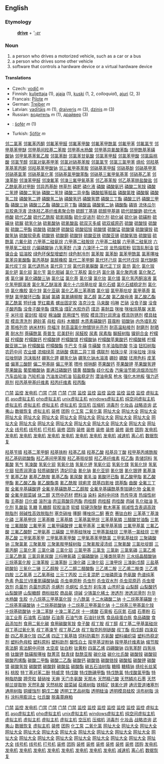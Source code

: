 ==English==
===Etymology===
:'''[[drive]]''' + '''[[-er]]''
===Noun===
# a person who drives a motorized vehicle, such as a car or a bus
# a person who drives some other vehicle
# software that controls a hardware device or a virtual hardware device

====Translations====
*Czech: [[vodič]] ''m''
*Finnish: [[kuljettaja]] (1), [[ajaja]] (1), [[kuski]] (1, 2, ''colloquial''), [[ajuri]] (2, 3)
*Francais:  [[Pilote]] ''m''
*German: [[Treiber]] ''m''
*Latvian: [[vadītājs]] ''m'' (1), [[draiveris]] ''m'' (3), [[dzinis]] ''m'' (3)
*Russian: [[водитель]] ''m'' (1), [[драйвер]] (3)
*{{sk}}: [[šofér#Slovak|šofér]] ''m'' (1)
*Turkish: [[Şöför]] ''m''
[http://www.shop263.com/i-1/1.htm 邻二氯苯]
[http://www.shop263.com/i-1/2.htm 邻氟苯丙酮]
[http://www.shop263.com/i-1/3.htm 邻氟苯甲醛]
[http://www.shop263.com/i-1/4.htm 邻氟苯甲酸]
[http://www.shop263.com/i-1/5.htm 邻氟苯甲酰氯]
[http://www.shop263.com/i-1/6.htm 邻氟甲苯]
[http://www.shop263.com/i-1/7.htm 邻氟氯苄]
[http://www.shop263.com/i-1/8.htm 邻甲基苯甲醚]
[http://www.shop263.com/i-1/9.htm 邻甲基间羟基二苯胺]
[http://www.shop263.com/i-1/10.htm 邻甲基水杨酸]
[http://www.shop263.com/i-1/11.htm 邻甲基异氰酸苯酯]
[http://www.shop263.com/i-1/12.htm 邻甲酰基苯磺酸钠]
[http://www.shop263.com/i-1/13.htm 邻甲氧基苯氧乙胺]
[http://www.shop263.com/i-1/14.htm 邻氯苯酚]
[http://www.shop263.com/i-1/15.htm 邻氯苯甘氨酸]
[http://www.shop263.com/i-1/16.htm 邻氯苯甲醛]
[http://www.shop263.com/i-1/17.htm 邻氯苯甲酸]
[http://www.shop263.com/i-1/18.htm 邻氯扁桃酸]
[http://www.shop263.com/i-1/19.htm 邻氯苄醇]
[http://www.shop263.com/i-1/20.htm 邻氯对氨基甲苯]
[http://www.shop263.com/i-1/21.htm 邻氯对硝基苯胺]
[http://www.shop263.com/i-1/22.htm 邻氯氯苄]
[http://www.shop263.com/i-1/23.htm 邻氯三氯甲苯]
[http://www.shop263.com/i-1/24.htm 绦纶]
[http://www.shop263.com/i-1/25.htm 邻羟基苯基苯丙酮]
[http://www.shop263.com/i-1/26.htm 邻羟基苯甲酸钠]
[http://www.shop263.com/i-1/27.htm 邻三氟甲基苯胺]
[http://www.shop263.com/i-1/28.htm 邻硝基苯甲醛]
[http://www.shop263.com/i-1/29.htm 邻硝基酚]
[http://www.shop263.com/i-1/30.htm 邻硝基甲苯]
[http://www.shop263.com/i-1/31.htm 邻硝基氯苯]
[http://www.shop263.com/i-1/32.htm 邻硝基氯化苯]
[http://www.shop263.com/i-1/33.htm 邻硝基氯甲酸苯酯]
[http://www.shop263.com/i-1/34.htm 邻硝基三氟甲氧基苯]
[http://www.shop263.com/i-1/35.htm 邻硝基乙苯]
[http://www.shop263.com/i-1/36.htm 邻溴苯酚]
[http://www.shop263.com/i-1/37.htm 邻溴苯甲醛]
[http://www.shop263.com/i-1/38.htm 邻溴氟苯]
[http://www.shop263.com/i-1/39.htm 邻溴三氟甲氧基苯]
[http://www.shop263.com/i-1/40.htm 邻乙基苯胺]
[http://www.shop263.com/i-1/41.htm 邻乙基苯肼盐酸盐]
[http://www.shop263.com/i-1/42.htm 邻乙酰氨基对甲酚]
[http://www.shop263.com/i-1/43.htm 邻异丙基酚]
[http://www.shop263.com/i-1/44.htm 林草剂]
[http://www.shop263.com/i-1/45.htm 磷肥]
[http://www.shop263.com/i-1/46.htm 磷化液]
[http://www.shop263.com/i-1/47.htm 磷酸]
[http://www.shop263.com/i-1/48.htm 磷酸氨钙]
[http://www.shop263.com/i-1/49.htm 磷酸二氢铵]
[http://www.shop263.com/i-1/50.htm 磷酸二氢钾]
[http://www.shop263.com/i-1/51.htm 磷酸二氢钠]
[http://www.shop263.com/i-1/52.htm 磷酸二氢锌]
[http://www.shop263.com/i-1/53.htm 磷酸二异辛酯]
[http://www.shop263.com/i-1/54.htm 磷酸胍等胍盐]
[http://www.shop263.com/i-1/55.htm 磷酸氯喹]
[http://www.shop263.com/i-1/56.htm 磷酸脲]
[http://www.shop263.com/i-1/57.htm 磷酸氢二铵]
[http://www.shop263.com/i-1/58.htm 磷酸氢二钾]
[http://www.shop263.com/i-1/59.htm 磷酸氢二钠]
[http://www.shop263.com/i-1/60.htm 磷酸氢钙]
[http://www.shop263.com/i-1/61.htm 磷酸氢锶]
[http://www.shop263.com/i-1/62.htm 磷酸三丁酯]
[http://www.shop263.com/i-1/63.htm 磷酸三钙]
[http://www.shop263.com/i-1/64.htm 磷酸三甲酯]
[http://www.shop263.com/i-1/65.htm 磷酸三钠]
[http://www.shop263.com/i-1/66.htm 磷酸三乙酯]
[http://www.shop263.com/i-1/67.htm 磷酸三异丁酯]
[http://www.shop263.com/i-1/68.htm 磷酸盐]
[http://www.shop263.com/i-1/69.htm 磷酸氧二钠]
[http://www.shop263.com/i-1/70.htm 磷酸酯]
[http://www.shop263.com/i-1/71.htm 磷铁]
[http://www.shop263.com/i-1/72.htm 流体瓜尔豆胶悬浮液]
[http://www.shop263.com/i-1/73.htm 流体羟乙基纤维素聚合物]
[http://www.shop263.com/i-1/74.htm 硫醇丁基锡]
[http://www.shop263.com/i-1/75.htm 硫醇甲基锡]
[http://www.shop263.com/i-1/76.htm 硫代硫酸鈉]
[http://www.shop263.com/i-1/77.htm 硫代水杨酸]
[http://www.shop263.com/i-1/78.htm 硫代乙酸]
[http://www.shop263.com/i-1/79.htm 硫代乙酰胺]
[http://www.shop263.com/i-1/80.htm 硫氮腈酯]
[http://www.shop263.com/i-1/81.htm 硫化促进剂]
[http://www.shop263.com/i-1/82.htm 硫化剂]
[http://www.shop263.com/i-1/83.htm 硫化碱]
[http://www.shop263.com/i-1/84.htm 硫化钠]
[http://www.shop263.com/i-1/85.htm 硫磺粉]
[http://www.shop263.com/i-1/86.htm 硫磺块]
[http://www.shop263.com/i-1/87.htm 硫脲]
[http://www.shop263.com/i-1/88.htm 硫氢化钠]
[http://www.shop263.com/i-1/89.htm 硫氰酸钠]
[http://www.shop263.com/i-1/90.htm 硫氰酸盐]
[http://www.shop263.com/i-1/91.htm 硫双灭多威]
[http://www.shop263.com/i-1/92.htm 硫双威原药]
[http://www.shop263.com/i-1/93.htm 硫酸]
[http://www.shop263.com/i-1/94.htm 硫酸铵]
[http://www.shop263.com/i-1/95.htm 硫酸胺]
[http://www.shop263.com/i-1/96.htm 硫酸二甲酯]
[http://www.shop263.com/i-1/97.htm 硫酸锆]
[http://www.shop263.com/i-1/98.htm 硫酸钾]
[http://www.shop263.com/i-1/99.htm 硫酸铝]
[http://www.shop263.com/i-1/100.htm 硫酸铝铵]
[http://www.shop263.com/i-1/101.htm 硫酸镁]
[http://www.shop263.com/i-1/102.htm 硫酸锰]
[http://www.shop263.com/i-1/103.htm 硫酸镍]
[http://www.shop263.com/i-1/104.htm 硫酸镍铵]
[http://www.shop263.com/i-1/105.htm 硫酸氢钠]
[http://www.shop263.com/i-1/106.htm 硫酸软骨素]
[http://www.shop263.com/i-1/107.htm 硫酸铁]
[http://www.shop263.com/i-1/108.htm 硫酸銅]
[http://www.shop263.com/i-1/109.htm 硫酸锌]
[http://www.shop263.com/i-1/110.htm 硫酸亚铁]
[http://www.shop263.com/i-1/111.htm 硫酸亚锡]
[http://www.shop263.com/i-1/112.htm 硫酸氧锆]
[http://www.shop263.com/i-1/113.htm 硫酸铟]
[http://www.shop263.com/i-1/114.htm 硫酰氯]
[http://www.shop263.com/i-1/115.htm 六氟化硫]
[http://www.shop263.com/i-1/116.htm 六甲基二硅氨烷]
[http://www.shop263.com/i-1/117.htm 六甲基二硅胺烷]
[http://www.shop263.com/i-1/118.htm 六甲基二硅脲]
[http://www.shop263.com/i-1/119.htm 六甲基二硅氧烷]
[http://www.shop263.com/i-1/120.htm 六甲基氧二硅烷]
[http://www.shop263.com/i-1/121.htm 六偏磷酸钠]
[http://www.shop263.com/i-1/122.htm 六氢苯酐]
[http://www.shop263.com/i-1/123.htm 六溴]
[http://www.shop263.com/i-1/124.htm 六溴环十二烷]
[http://www.shop263.com/i-1/125.htm 龙热熔胶粉]
[http://www.shop263.com/i-1/126.htm 铝箔轧制油]
[http://www.shop263.com/i-1/127.htm 铝镍合金]
[http://www.shop263.com/i-1/128.htm 铝溶胶]
[http://www.shop263.com/i-1/129.htm 绿色环保型增塑剂]
[http://www.shop263.com/i-1/130.htm 绿色制冷剂]
[http://www.shop263.com/i-1/131.htm 氯苯胺]
[http://www.shop263.com/i-1/132.htm 氯苯酚]
[http://www.shop263.com/i-1/133.htm 氯苯甲酰氯]
[http://www.shop263.com/i-1/134.htm 氯苯噻唑]
[http://www.shop263.com/i-1/135.htm 氯苯异氰酸酯]
[http://www.shop263.com/i-1/136.htm 氯丙基醚]
[http://www.shop263.com/i-1/137.htm 氯醇橡胶]
[http://www.shop263.com/i-1/138.htm 氯代二苯甲酮]
[http://www.shop263.com/i-1/139.htm 氯代环己烷]
[http://www.shop263.com/i-1/140.htm 氯代环戊烷]
[http://www.shop263.com/i-1/141.htm 氯代醚酮]
[http://www.shop263.com/i-1/142.htm 氯代叔丁烷]
[http://www.shop263.com/i-1/143.htm 氯代退热冰]
[http://www.shop263.com/i-1/144.htm 氯代异丁烷]
[http://www.shop263.com/i-1/145.htm 氯代异氰脲酸]
[http://www.shop263.com/i-1/146.htm 氯代正丁烷]
[http://www.shop263.com/i-1/147.htm 氯仿]
[http://www.shop263.com/i-1/148.htm 氯化]
[http://www.shop263.com/i-1/149.htm 氯化铵]
[http://www.shop263.com/i-1/150.htm 氯化钯]
[http://www.shop263.com/i-1/151.htm 氯化钡]
[http://www.shop263.com/i-1/152.htm 氯化苄]
[http://www.shop263.com/i-1/153.htm 氯化胆碱]
[http://www.shop263.com/i-1/154.htm 氯化丁基胶]
[http://www.shop263.com/i-1/155.htm 氯化钙]
[http://www.shop263.com/i-1/156.htm 氯化铬]
[http://www.shop263.com/i-1/157.htm 氯化聚丙烯]
[http://www.shop263.com/i-1/158.htm 氯化聚乙烯]
[http://www.shop263.com/i-1/159.htm 氯化镧]
[http://www.shop263.com/i-1/160.htm 氯化磷酸三钠]
[http://www.shop263.com/i-1/161.htm 氯化锰]
[http://www.shop263.com/i-1/162.htm 氯化萘]
[http://www.shop263.com/i-1/163.htm 氯化镍]
[http://www.shop263.com/i-1/164.htm 氯化钕]
[http://www.shop263.com/i-1/165.htm 氯化镨]
[http://www.shop263.com/i-1/166.htm 氯化氢丙酮溶液]
[http://www.shop263.com/i-1/167.htm 氯化氢甲醇溶液]
[http://www.shop263.com/i-1/168.htm 氯化氢乙醚溶液]
[http://www.shop263.com/i-1/169.htm 氯化十六烷基吡啶]
[http://www.shop263.com/i-1/170.htm 氯化石蜡]
[http://www.shop263.com/i-1/171.htm 氯化石蜡稳定剂]
[http://www.shop263.com/i-1/172.htm 氯化铈]
[http://www.shop263.com/i-1/173.htm 氯化橡胶]
[http://www.shop263.com/i-1/174.htm 氯化锌]
[http://www.shop263.com/i-1/175.htm 氯化亚砜]
[http://www.shop263.com/i-1/176.htm 氯化乙基三苯基膦]
[http://www.shop263.com/i-1/177.htm 氯化铟]
[http://www.shop263.com/i-1/178.htm 氯甲基吡啶]
[http://www.shop263.com/i-1/179.htm 氯甲基萘]
[http://www.shop263.com/i-1/180.htm 氯甲醚]
[http://www.shop263.com/i-1/181.htm 氯甲酸环已酯]
[http://www.shop263.com/i-1/182.htm 氯碱]
[http://www.shop263.com/i-1/183.htm 氯磷]
[http://www.shop263.com/i-1/184.htm 氯氰碘柳胺]
[http://www.shop263.com/i-1/185.htm 氯乙醇]
[http://www.shop263.com/i-1/186.htm 氯乙酸]
[http://www.shop263.com/i-1/187.htm 氯乙酸母液]
[http://www.shop263.com/i-1/188.htm 氯乙酸乙酯]
[http://www.shop263.com/i-1/189.htm 氯乙酰氯]
[http://www.shop263.com/i-1/190.htm 短纤维]
[http://www.shop263.com/i-1/191.htm 罗红霉素]
[http://www.shop263.com/i-1/192.htm 螺丝固定胶]
[http://www.shop263.com/i-1/193.htm 洛克沙生]
[http://www.shop263.com/i-1/194.htm 马来酸]
[http://www.shop263.com/i-1/195.htm 吗啉]
[http://www.shop263.com/i-1/196.htm 芒硝]
[http://www.shop263.com/i-1/197.htm 没食子酸]
[http://www.shop263.com/i-1/198.htm 没食子酸丙酯]
[http://www.shop263.com/i-1/199.htm 没食子酸辛酯]
[http://www.shop263.com/i-1/200.htm 煤焦油]
[http://www.shop263.com/i-1/201.htm 煤矿水胶炸药]
[http://www.shop263.com/i-1/202.htm 煤沥]
[http://www.shop263.com/i-1/203.htm 美耐皿]
[http://www.shop263.com/i-1/204.htm 咪唑]
[http://www.shop263.com/i-1/205.htm 咪唑烷基脲]
[http://www.shop263.com/i-1/206.htm 米氮平]
[http://www.shop263.com/i-1/207.htm 米托坦]
[http://www.shop263.com/i-1/208.htm 密封胶]
[http://www.shop263.com/i-1/209.htm 嘧啶]
[http://www.shop263.com/i-1/210.htm 棉油酸]
[http://www.shop263.com/i-1/211.htm 民用煤气]
[http://www.shop263.com/i-1/212.htm 明胶]
[http://www.shop263.com/i-1/213.htm 模具顶针润滑油]
[http://www.shop263.com/i-1/214.htm 模具防锈剂]
[http://www.shop263.com/i-1/215.htm 模具硅胶]
[http://www.shop263.com/i-1/216.htm 模具清洗剂]
[http://www.shop263.com/i-1/217.htm 磨砂革]
[http://www.shop263.com/i-1/218.htm 母粒]
[http://www.shop263.com/i-1/219.htm 母料]
[http://www.shop263.com/i-1/220.htm 木糖醇]
[http://www.shop263.com/i-1/221.htm 木质素磺酸钙]
[http://www.shop263.com/i-1/222.htm 苜蓿粉]
[http://www.shop263.com/i-1/223.htm 钼酸钠]
[http://www.shop263.com/i-1/224.htm 内外墙乳胶漆]
[http://www.shop263.com/i-1/225.htm 那格列奈]
[http://www.shop263.com/i-1/226.htm 纳米材料]
[http://www.shop263.com/i-1/227.htm 奈福泮]
[http://www.shop263.com/i-1/228.htm 耐高温氯化物镀锌光亮剂]
[http://www.shop263.com/i-1/229.htm 耐高温粘接剂]
[http://www.shop263.com/i-1/230.htm 耐磨剂]
[http://www.shop263.com/i-1/231.htm 耐晒黄]
[http://www.shop263.com/i-1/232.htm 耐水剂]
[http://www.shop263.com/i-1/233.htm 萘磺酰氯]
[http://www.shop263.com/i-1/234.htm 萘普生]
[http://www.shop263.com/i-1/235.htm 尼美舒利]
[http://www.shop263.com/i-1/236.htm 尿醛胶]
[http://www.shop263.com/i-1/237.htm 尿素]
[http://www.shop263.com/i-1/238.htm 尿素脂]
[http://www.shop263.com/i-1/239.htm 脲醛树脂]
[http://www.shop263.com/i-1/240.htm 镍铜合金]
[http://www.shop263.com/i-1/241.htm 柠檬醛]
[http://www.shop263.com/i-1/242.htm 柠檬酸]
[http://www.shop263.com/i-1/243.htm 柠檬酸钙]
[http://www.shop263.com/i-1/244.htm 柠檬酸钾]
[http://www.shop263.com/i-1/245.htm 柠檬酸镁]
[http://www.shop263.com/i-1/246.htm 柠檬酸钠]
[http://www.shop263.com/i-1/247.htm 柠檬酸苹果酸钙]
[http://www.shop263.com/i-1/248.htm 柠檬酸稀]
[http://www.shop263.com/i-1/249.htm 柠檬酸亚锡二钠]
[http://www.shop263.com/i-1/250.htm 柠檬酸盐]
[http://www.shop263.com/i-1/251.htm 柠檬酸酯]
[http://www.shop263.com/i-1/252.htm 牛巴戈]
[http://www.shop263.com/i-1/253.htm 牛磺]
[http://www.shop263.com/i-1/254.htm 牛磺酸]
[http://www.shop263.com/i-1/255.htm 牛羊油脂肪酸]
[http://www.shop263.com/i-1/256.htm 牛油]
[http://www.shop263.com/i-1/257.htm 钮扣树脂]
[http://www.shop263.com/i-1/258.htm 农药中间]
[http://www.shop263.com/i-1/259.htm 农业蜡]
[http://www.shop263.com/i-1/260.htm 浓缩绿茶]
[http://www.shop263.com/i-1/261.htm 浓硝酸]
[http://www.shop263.com/i-1/262.htm 偶氮二异丁腈]
[http://www.shop263.com/i-1/263.htm 偶联剂]
[http://www.shop263.com/i-1/264.htm 帕珠沙星]
[http://www.shop263.com/i-1/265.htm 泮哚拉唑]
[http://www.shop263.com/i-1/266.htm 泮哚拉唑侧链]
[http://www.shop263.com/i-1/267.htm 泡沫板材]
[http://www.shop263.com/i-1/268.htm 硼氢化钾]
[http://www.shop263.com/i-1/269.htm 硼氢化钠]
[http://www.shop263.com/i-1/270.htm 硼氢化钠水溶液]
[http://www.shop263.com/i-1/271.htm 硼砂]
[http://www.shop263.com/i-1/272.htm 硼酸]
[http://www.shop263.com/i-1/273.htm 坯用色料]
[http://www.shop263.com/i-1/274.htm 皮革蜡]
[http://www.shop263.com/i-1/275.htm 偏苯三酸酐]
[http://www.shop263.com/i-1/276.htm 偏二甲基肼]
[http://www.shop263.com/i-1/277.htm 偏三甲苯]
[http://www.shop263.com/i-1/278.htm 嘌呤]
[http://www.shop263.com/i-1/279.htm 频呐酮]
[http://www.shop263.com/i-1/280.htm 苹果酸钙]
[http://www.shop263.com/i-1/281.htm 苹果酸钾]
[http://www.shop263.com/i-1/282.htm 苹果酸氢钾]
[http://www.shop263.com/i-1/283.htm 苹果酸盐]
[http://www.shop263.com/i-1/284.htm 葡萄糖酸钠]
[http://www.shop263.com/i-1/285.htm 普通过磷酸钙]
[http://www.shop263.com/i-1/286.htm 镨黄]
[http://www.shop263.com/i-1/287.htm 醋酸酯]
[http://www.shop263.com/i-1/288.htm 歧化松香]
[http://www.shop263.com/i-1/289.htm 汽柴油节能消烟添加剂]
[http://www.shop263.com/i-1/290.htm 汽车齿轮油]
[http://www.shop263.com/i-1/291.htm 汽轮机油]
[http://www.shop263.com/i-1/292.htm 汽油发动机油]
[http://www.shop263.com/i-1/293.htm 铅盐稳定剂]
[http://www.shop263.com/i-1/294.htm 潜油电泵]
[http://www.shop263.com/i-1/295.htm 枪水]
[http://www.shop263.com/i-1/296.htm 强化木地板]
[http://www.shop263.com/i-1/297.htm 强力还原剂]
[http://www.shop263.com/i-1/298.htm 羟丙基甲基纤维素]
[http://www.shop263.com/i-1/299.htm 羟丙纤维素]
[http://www.shop263.com/i-1/300.htm 羟丙酯] 










 

[http://www.haishun.net 门禁]
[http://www.haishun.net 监控]
[http://www.genset-sh.com 发电机]
[http://www.haishun.net/p_mjds.htm 门禁]
[http://www.haishun.net/p_mjds_dmmj.htm 门禁]
[http://www.haishun.net/p_mjds_lwmj.htm 门禁]
[http://www.haishun.net/p_mjds_yjs.htm 门禁]
[http://www.haishun.net/cctv.htm 监控]
[http://www.haishun.net/p_cctv_jk.htm 监控]
[http://www.haishun.net/p_cctv_jk_sxj.htm 监控]
[http://www.haishun.net/p_cctv_jk_xsq.htm 监控]
[http://www.haishun.net/p_cctv_jk_yplxj.htm 监控]
[http://www.haishun.net/p_cctv_jk_yt.htm 监控]
[http://www.haishun.net/p_cctv_jk_zj.htm 监控]
[http://www.7766888.com 虚拟主机]
[http://www.7766888.com/introcom.htm asp虚拟主机]
[http://www.7766888.com/introcn.htm php虚拟主机]
[http://www.7766888.com/u_puji.htm unix虚拟主机]
[http://www.7766888.com/mysql.htm windows虚拟主机]
[http://www.7766888.com/u_jingji.htm 纯空间虚拟主机]
[http://www.7766888.com/u_biaozhun.htm 虚拟主机]
[http://www.7766888.com/u_zhiqiang.htm 虚拟主机]
[http://www.7766888.com/w_jingji.htm 虚拟主机]
[http://www.7766888.com/w_biaozhun.htm 虚拟主机]
[http://www.asp169.com/marketingsoft1.htm 空压机]
[http://www.asp169.com/marketingsoft2.htm 压缩机]
[http://www.asp169.com/zhaoguan.htm 消毒剂]
[http://www.asp169.com/crm.htm 化妆品]
[http://www.asp169.com/marketingsoft3.htm 战略咨询]
[http://www.asp169.com/marketingsoft4.htm 武夷山]
[http://www.asp169.com/marketingsoft5.htm 数据恢复]
[http://haishun11.51.net 虚拟主机]
[http://decorate.51.net 装修]
[http://decorate.51.net 团购]
[http://www.xsjby.cn 化工泵]
[http://www.asp169.com/zhaoguan2.htm 二氧化氯]
[http://www.fm360.net 网址大全]
[http://www.fm360.net/page/001.html 网址大全]
[http://www.fm360.net/page/game.htm 网址大全]
[http://www.fm360.net/page/software.htm 网址大全]
[http://www.fm360.net/page/jinshi.htm 网址大全]
[http://www.fm360.net/page/music.htm 网址大全]
[http://www.fm360.net/page/053.html 网址大全]
[http://www.fm360.net/page/flash.htm 网址大全]
[http://www.fm360.net/page/newsweek.htm 网址大全]
[http://www.fm360.net/page/club.htm 网址大全]
[http://www.fm360.net/page/stock.htm 网址大全]
[http://www.fm360.net/page/love.htm 网址大全]
[http://www.fm360.net/page/netcard.htm 网址大全]
[http://www.fm360.net/page/025.html 网址大全]
[http://www.fm360.net/page/hardware.htm 网址大全]
[http://www.fm360.net/page/sport.htm 网址大全]
[http://www.fm360.net/page/shouji.htm 网址大全]
[http://www.fm360.net/page/ym.htm 网址大全]
[http://www.fm360.net/page/ylbj.htm 网址大全]
[http://www.fm360.net/page/car.htm 网址大全]
[http://www.jifamark.com 线号机]
[http://www.jifamark.com/xhj.htm 线号机]
[http://www.jifamark.com 打号机]
[http://www.funasia.cn 装修]
[http://www.funasia.cn 团购]
[http://www.funasia.cn/pinpai.asp 装修]
[http://www.funasia.cn/client/gb_list.asp 装修]
[http://www.funasia.cn/design/index.asp 装修]
[http://www.funasia.cn/funasiaHome/index.asp 装修]
[http://www.funasia.cn/jiancai.asp 装修]
[http://www.funasia.cn/shishang.asp 装修]
[http://www.funasia.cn/mall/AboutOur.htm 团购]
[http://www.genset-sh.com/cai.asp 发电机]
[http://www.genset-sh.com/tancu.asp 发电机]
[http://www.genset-sh.com/xi3.asp 发电机]
[http://www.genset-sh.com/lan.asp 发电机]
[http://www.genset-sh.com/leng.asp 发电机]
[http://www.genset-sh.com/jiyou.asp 发电机]
[http://www.genset-sh.com/ranyou.asp 发电机]
[http://www.genset-sh.com/kuongqi.asp 发电机]
[http://www.genset-sh.com/ssss.asp 发电机]
[http://www.zj-df.com 减速机]
[http://www.xhhj.com.cn 离心机]
[http://www.hdfix.com.cn 数据恢复]


[http://www.shop263.com/i-1/301.htm 羟基苄腈]
[http://www.shop263.com/i-1/302.htm 羟基二苯甲酮]
[http://www.shop263.com/i-1/303.htm 羟基铁粉]
[http://www.shop263.com/i-1/304.htm 羟基乙腈]
[http://www.shop263.com/i-1/305.htm 羟基乙酸]
[http://www.shop263.com/i-1/306.htm 羟基异丁酸]
[http://www.shop263.com/i-1/307.htm 羟甲基丙烯酰胺]
[http://www.shop263.com/i-1/308.htm 羟乙基矾硫酸酯]
[http://www.shop263.com/i-1/309.htm 羟乙基间甲苯胺]
[http://www.shop263.com/i-1/310.htm 羟乙基哌啶醇]
[http://www.shop263.com/i-1/311.htm 羟乙基纤维素]
[http://www.shop263.com/i-1/312.htm 羟乙酯]
[http://www.shop263.com/i-1/313.htm 青储饲料]
[http://www.shop263.com/i-1/314.htm 氢氟酸]
[http://www.shop263.com/i-1/315.htm 氢气]
[http://www.shop263.com/i-1/316.htm 氢溴酸]
[http://www.shop263.com/i-1/317.htm 氢氧化钡]
[http://www.shop263.com/i-1/318.htm 氢氧化锆]
[http://www.shop263.com/i-1/319.htm 氢氧化钾]
[http://www.shop263.com/i-1/320.htm 氢氧化铝]
[http://www.shop263.com/i-1/321.htm 氢氧化镁]
[http://www.shop263.com/i-1/322.htm 氢氧化锌]
[http://www.shop263.com/i-1/323.htm 氢氧化铟]
[http://www.shop263.com/i-1/324.htm 轻质润滑油]
[http://www.shop263.com/i-1/325.htm 轻质碳酸钙]
[http://www.shop263.com/i-1/326.htm 清妃印金]
[http://www.shop263.com/i-1/327.htm 氰化钠]
[http://www.shop263.com/i-1/328.htm 氰化亚铜]
[http://www.shop263.com/i-1/329.htm 氰化银]
[http://www.shop263.com/i-1/330.htm 氰化银钾]
[http://www.shop263.com/i-1/331.htm 氰基溴苄]
[http://www.shop263.com/i-1/332.htm 氰基乙醚]
[http://www.shop263.com/i-1/333.htm 氰基乙酰胺]
[http://www.shop263.com/i-1/334.htm 氰基乙酯]
[http://www.shop263.com/i-1/335.htm 氰尿酸]
[http://www.shop263.com/i-1/336.htm 氰乳油]
[http://www.shop263.com/i-1/337.htm 氰酸环已酯]
[http://www.shop263.com/i-1/338.htm 氰乙酸甲脂]
[http://www.shop263.com/i-1/339.htm 氰乙酸甲酯]
[http://www.shop263.com/i-1/340.htm 氰乙酸乙酯]
[http://www.shop263.com/i-1/341.htm 氰乙酸酯类]
[http://www.shop263.com/i-1/342.htm 氰乙酰胺]
[http://www.shop263.com/i-1/343.htm 球痢灵]
[http://www.shop263.com/i-1/344.htm 巯基四氮唑]
[http://www.shop263.com/i-1/345.htm 巯基酯]
[http://www.shop263.com/i-1/346.htm 曲酸]
[http://www.shop263.com/i-1/347.htm 全氟三丁胺]
[http://www.shop263.com/i-1/348.htm 全氟辛基磺酸钾]
[http://www.shop263.com/i-1/349.htm 全氟辛基磺酰基二乙醇胺]
[http://www.shop263.com/i-1/350.htm 全氟辛基磺酰基季铵碘化物]
[http://www.shop263.com/i-1/351.htm 全氟辛酸]
[http://www.shop263.com/i-1/352.htm 全氟辛甜菜碱]
[http://www.shop263.com/i-1/353.htm 炔二醇]
[http://www.shop263.com/i-1/354.htm 天然中药材]
[http://www.shop263.com/i-1/355.htm 燃料油]
[http://www.shop263.com/i-1/356.htm 染料]
[http://www.shop263.com/i-1/357.htm 染料中间体]
[http://www.shop263.com/i-1/358.htm 热传导液]
[http://www.shop263.com/i-1/359.htm 热熔性树脂]
[http://www.shop263.com/i-1/360.htm 壬基酚]
[http://www.shop263.com/i-1/361.htm 日化蜡]
[http://www.shop263.com/i-1/362.htm 溶剂油]
[http://www.shop263.com/i-1/363.htm 肉豆蔻酸异丙酯]
[http://www.shop263.com/i-1/364.htm 肉桂醇]
[http://www.shop263.com/i-1/365.htm 肉桂醛]
[http://www.shop263.com/i-1/366.htm 肉桂酸]
[http://www.shop263.com/i-1/367.htm 肉碱]
[http://www.shop263.com/i-1/368.htm 乳化硅油]
[http://www.shop263.com/i-1/369.htm 乳化剂 ]
[http://www.shop263.com/i-1/370.htm 乳酸盐]
[http://www.shop263.com/i-1/371.htm 乳糖]
[http://www.shop263.com/i-1/372.htm 乳糖醇]
[http://www.shop263.com/i-1/373.htm 软胶油漆]
[http://www.shop263.com/i-1/374.htm 软蜡]
[http://www.shop263.com/i-1/375.htm 软硬泡聚醚]
[http://www.shop263.com/i-1/376.htm 軟木塞革]
[http://www.shop263.com/i-1/377.htm 弱减性含表调高效脱脂剂]
[http://www.shop263.com/i-1/378.htm 弱碱性高效脱脂剂]
[http://www.shop263.com/i-1/379.htm 塞克硝唑]
[http://www.shop263.com/i-1/380.htm 噻酮]
[http://www.shop263.com/i-1/381.htm 噻唑烷二酮]
[http://www.shop263.com/i-1/382.htm 赛克]
[http://www.shop263.com/i-1/383.htm 赛钛白粉]
[http://www.shop263.com/i-1/384.htm 三苯基丁基溴化磷]
[http://www.shop263.com/i-1/385.htm 三苯基甲烷]
[http://www.shop263.com/i-1/386.htm 三苯基瞵]
[http://www.shop263.com/i-1/387.htm 三苯基膦]
[http://www.shop263.com/i-1/388.htm 三苯基氯甲烷]
[http://www.shop263.com/i-1/389.htm 三苯基氧膦]
[http://www.shop263.com/i-1/390.htm 三醋酸甘油酯]
[http://www.shop263.com/i-1/391.htm 三氮唑]
[http://www.shop263.com/i-1/392.htm 三氟醋酸]
[http://www.shop263.com/i-1/393.htm 三氟甲苯]
[http://www.shop263.com/i-1/394.htm 三氟甲磺酸锂]
[http://www.shop263.com/i-1/395.htm 三氟甲基苯]
[http://www.shop263.com/i-1/396.htm 三氟甲基苯腈]
[http://www.shop263.com/i-1/397.htm 三氟甲基氯]
[http://www.shop263.com/i-1/398.htm 三氟乙酸]
[http://www.shop263.com/i-1/399.htm 三氟乙酸酐]
[http://www.shop263.com/i-1/400.htm 二甲氨基]
[http://www.shop263.com/i-1/401.htm 三磺酸]
[http://www.shop263.com/i-1/402.htm 三甲基硅咪唑]
[http://www.shop263.com/i-1/403.htm 三甲基氯硅烷]
[http://www.shop263.com/i-1/404.htm 三甲基一氯硅烷]
[http://www.shop263.com/i-1/405.htm 三甲基乙酸]
[http://www.shop263.com/i-1/406.htm 三甲氧基苯甲]
[http://www.shop263.com/i-1/407.htm 三甲氧基苯甲酸]
[http://www.shop263.com/i-1/408.htm 三甲氧基苯甲酰氯]
[http://www.shop263.com/i-1/409.htm 三甲氧基硅烷]
[http://www.shop263.com/i-1/410.htm 三聚磷酸钠]
[http://www.shop263.com/i-1/411.htm 三聚氯氰]
[http://www.shop263.com/i-1/412.htm 三聚氰胺]
[http://www.shop263.com/i-1/413.htm 三聚氰胺甲醛树脂]
[http://www.shop263.com/i-1/414.htm 三聚氰胺浸渍纸]
[http://www.shop263.com/i-1/415.htm 三聚氰酸]
[http://www.shop263.com/i-1/416.htm 三氯吡啶醇]
[http://www.shop263.com/i-1/417.htm 三氯丙酮]
[http://www.shop263.com/i-1/418.htm 三氯化苯]
[http://www.shop263.com/i-1/419.htm 三氯化磷]
[http://www.shop263.com/i-1/420.htm 三氯化铝]
[http://www.shop263.com/i-1/421.htm 三氯甲基]
[http://www.shop263.com/i-1/422.htm 三氯生]
[http://www.shop263.com/i-1/423.htm 三氯新]
[http://www.shop263.com/i-1/424.htm 三氯氧磷]
[http://www.shop263.com/i-1/425.htm 三氯乙烯]
[http://www.shop263.com/i-1/426.htm 三氯乙酰氯]
[http://www.shop263.com/i-1/427.htm 三氯异氰尿酸]
[http://www.shop263.com/i-1/428.htm 三吗啉氧磷]
[http://www.shop263.com/i-1/429.htm 三偏磷酸钠]
[http://www.shop263.com/i-1/430.htm 三嗪类除草剂]
[http://www.shop263.com/i-1/431.htm 三水结晶醋酸钠]
[http://www.shop263.com/i-1/432.htm 三烷基氯化胺]
[http://www.shop263.com/i-1/433.htm 三溴苯胺]
[http://www.shop263.com/i-1/434.htm 三溴苯酚]
[http://www.shop263.com/i-1/435.htm 三溴化磷]
[http://www.shop263.com/i-1/436.htm 三溴化铝]
[http://www.shop263.com/i-1/437.htm 三溴甲烷]
[http://www.shop263.com/i-1/438.htm 三溴新戊醇]
[http://www.shop263.com/i-1/439.htm 三盐基硫酸铅]
[http://www.shop263.com/i-1/440.htm 三氧化二锑]
[http://www.shop263.com/i-1/441.htm 三乙醇胺]
[http://www.shop263.com/i-1/442.htm 三乙二醇二醋酸酯]
[http://www.shop263.com/i-1/443.htm 三乙烯二胺]
[http://www.shop263.com/i-1/444.htm 三乙烯二胺类]
[http://www.shop263.com/i-1/445.htm 三乙烯四胺]
[http://www.shop263.com/i-1/446.htm 三乙氧基]
[http://www.shop263.com/i-1/447.htm 三乙氧基硅]
[http://www.shop263.com/i-1/448.htm 三元丁丙胶]
[http://www.shop263.com/i-1/449.htm 三元复混肥]
[http://www.shop263.com/i-1/450.htm 三唑磷原油]
[http://www.shop263.com/i-1/451.htm 色氨酸]
[http://www.shop263.com/i-1/452.htm 色谱纯苯]
[http://www.shop263.com/i-1/453.htm 色素]
[http://www.shop263.com/i-1/454.htm 色盐兰VB重氮磺酸钠盐]
[http://www.shop263.com/i-1/455.htm 杀虫单原粉]
[http://www.shop263.com/i-1/456.htm 杀虫剂]
[http://www.shop263.com/i-1/457.htm 杀虫双水剂]
[http://www.shop263.com/i-1/458.htm 杀虫双原药]
[http://www.shop263.com/i-1/459.htm 杀虫增效剂]
[http://www.shop263.com/i-1/460.htm 杀菌剂]
[http://www.shop263.com/i-1/461.htm 杀菌剂原药]
[http://www.shop263.com/i-1/462.htm 杀螨剂]
[http://www.shop263.com/i-1/463.htm 杀螟松]
[http://www.shop263.com/i-1/464.htm 杀生剂]
[http://www.shop263.com/i-1/465.htm 刹车液]
[http://www.shop263.com/i-1/466.htm 山苍籽油]
[http://www.shop263.com/i-1/467.htm 山梨醇]
[http://www.shop263.com/i-1/468.htm 山梨酸钙]
[http://www.shop263.com/i-1/469.htm 山梨酸钾]
[http://www.shop263.com/i-1/470.htm 山梨糖醇]
[http://www.shop263.com/i-1/471.htm 商标硅胶]
[http://www.shop263.com/i-1/472.htm 商品氨]
[http://www.shop263.com/i-1/473.htm 烧碱]
[http://www.shop263.com/i-1/474.htm 少铕氯化稀土]
[http://www.shop263.com/i-1/475.htm 渗透剂]
[http://www.shop263.com/i-1/476.htm 渗透润滑剂]
[http://www.shop263.com/i-1/477.htm 升华水杨酸]
[http://www.shop263.com/i-1/478.htm 生胶]
[http://www.shop263.com/i-1/479.htm 十八烷基三甲基氯化铵]
[http://www.shop263.com/i-1/480.htm 十八酰氯]
[http://www.shop263.com/i-1/481.htm 十二水磷酸二钠]
[http://www.shop263.com/i-1/482.htm 十二烷基苯磺酸]
[http://www.shop263.com/i-1/483.htm 十二烷基苯磺酸钠]
[http://www.shop263.com/i-1/484.htm 十二烷基硫酸钠]
[http://www.shop263.com/i-1/485.htm 十二烷基三甲基氯化钠]
[http://www.shop263.com/i-1/486.htm 十二烷基三甲基氯化铵]
[http://www.shop263.com/i-1/487.htm 十烷基硫酸钠]
[http://www.shop263.com/i-1/488.htm 十溴二苯醚]
[http://www.shop263.com/i-1/489.htm 十溴二苯乙烷]
[http://www.shop263.com/i-1/490.htm 十一烯酸]
[http://www.shop263.com/i-1/491.htm 石膏板]
[http://www.shop263.com/i-1/492.htm 石灰氮]
[http://www.shop263.com/i-1/493.htm 石蜡]
[http://www.shop263.com/i-1/494.htm 石墨粉]
[http://www.shop263.com/i-1/495.htm 石油工业萘]
[http://www.shop263.com/i-1/496.htm 石油焦]
[http://www.shop263.com/i-1/497.htm 石油醚]
[http://www.shop263.com/i-1/498.htm 石油萘]
[http://www.shop263.com/i-1/499.htm 石油气体]
[http://www.shop263.com/i-1/500.htm 石油针状焦]
[http://www.shop263.com/i-1/501.htm 食品级蛋白胨]
[http://www.shop263.com/i-1/502.htm 食品磷酸]
[http://www.shop263.com/i-1/503.htm 食品添加剂]
[http://www.shop263.com/i-1/504.htm 食用二氧化碳]
[http://www.shop263.com/i-1/505.htm 食用碳酸氢铵]
[http://www.shop263.com/i-1/506.htm 食子酸]
[http://www.shop263.com/i-1/507.htm 叔丁胺]
[http://www.shop263.com/i-1/508.htm 叔丁醇]
[http://www.shop263.com/i-1/509.htm 叔丁基二甲基氯硅烷]
[http://www.shop263.com/i-1/510.htm 叔丁基过氧化氢]
[http://www.shop263.com/i-1/511.htm 叔丁基溴苄]
[http://www.shop263.com/i-1/512.htm 叔丁基乙炔]
[http://www.shop263.com/i-1/513.htm 叔丁脂克肟侧链酸]
[http://www.shop263.com/i-1/514.htm 叔丁酯]
[http://www.shop263.com/i-1/515.htm 叔戊醇]
[http://www.shop263.com/i-1/516.htm 四溴双酚]
[http://www.shop263.com/i-1/517.htm 四乙基溴化铵]
[http://www.shop263.com/i-1/518.htm 四乙烯]
[http://www.shop263.com/i-1/519.htm 四正丁氧基锆]
[http://www.shop263.com/i-1/520.htm 饲料防霉剂]
[http://www.shop263.com/i-1/521.htm 苏氨酸]
[http://www.shop263.com/i-1/522.htm 塑料编织袋]
[http://www.shop263.com/i-1/523.htm 塑料热稳定剂]
[http://www.shop263.com/i-1/524.htm 塑料色母粒]
[http://www.shop263.com/i-1/525.htm 塑料原料]
[http://www.shop263.com/i-1/526.htm 塑料助剂]
[http://www.shop263.com/i-1/527.htm 酸性白土]
[http://www.shop263.com/i-1/528.htm 羧甲基淀粉钠]
[http://www.shop263.com/i-1/529.htm 羧甲基纤维素钠]
[http://www.shop263.com/i-1/530.htm 缩节胺]
[http://www.shop263.com/i-1/531.htm 索法酮]
[http://www.shop263.com/i-1/532.htm 索法酮中间体]
[http://www.shop263.com/i-1/533.htm 太空皮]
[http://www.shop263.com/i-1/534.htm 钛白粉]
[http://www.shop263.com/i-1/535.htm 钛黄粉]
[http://www.shop263.com/i-1/536.htm 四氯乙烯]
[http://www.shop263.com/i-1/537.htm 四硼酸钠]
[http://www.shop263.com/i-1/538.htm 四氢苯酐]
[http://www.shop263.com/i-1/539.htm 四氢呋喃]
[http://www.shop263.com/i-1/540.htm 钛酸钾]
[http://www.shop263.com/i-1/541.htm 酞磺胺噻唑]
[http://www.shop263.com/i-1/542.htm 酞菁蓝]
[http://www.shop263.com/i-1/543.htm 酞青绿]
[http://www.shop263.com/i-1/544.htm 酞酰亚胺]
[http://www.shop263.com/i-1/545.htm 碳化硅]
[http://www.shop263.com/i-1/546.htm 碳化吐氏酸]
[http://www.shop263.com/i-1/547.htm 碳酸铵]
[http://www.shop263.com/i-1/548.htm 碳酸钡]
[http://www.shop263.com/i-1/549.htm 碳酸丙烯酯]
[http://www.shop263.com/i-1/550.htm 碳酸二甲酯]
[http://www.shop263.com/i-1/551.htm 碳酸二乙酯]
[http://www.shop263.com/i-1/552.htm 碳酸钙]
[http://www.shop263.com/i-1/553.htm 碳酸锆]
[http://www.shop263.com/i-1/554.htm 碳酸锆铵]
[http://www.shop263.com/i-1/555.htm 碳酸胍]
[http://www.shop263.com/i-1/556.htm 碳酸钾]
[http://www.shop263.com/i-1/557.htm 碳酸镁]
[http://www.shop263.com/i-1/558.htm 碳酸氢铵]
[http://www.shop263.com/i-1/559.htm 碳酸锶]
[http://www.shop263.com/i-1/560.htm 碳酸鋅]
[http://www.shop263.com/i-1/561.htm 碳酸盐]
[http://www.shop263.com/i-1/562.htm 碳酸酯]
[http://www.shop263.com/i-1/563.htm 碳五石油树脂]
[http://www.shop263.com/i-1/564.htm 糖精]
[http://www.shop263.com/i-1/565.htm 糖精钠]
[http://www.shop263.com/i-1/566.htm 绦纶长丝桨料]
[http://www.shop263.com/i-1/567.htm 桃胶]
[http://www.shop263.com/i-1/568.htm 特丁基对苯二酚]
[http://www.shop263.com/i-1/569.htm 特威灵]
[http://www.shop263.com/i-1/570.htm 特戊酸]
[http://www.shop263.com/i-1/571.htm 特戊酰碘甲酯]
[http://www.shop263.com/i-1/572.htm 特戊酰氯]
[http://www.shop263.com/i-1/573.htm 特戌酸氯甲酯]
[http://www.shop263.com/i-1/574.htm 特种脂肪酸]
[http://www.shop263.com/i-1/575.htm 蹄壳粒]
[http://www.shop263.com/i-1/576.htm 替硝唑]
[http://www.shop263.com/i-1/577.htm 天麻]
[http://www.shop263.com/i-1/578.htm 天门冬氨酸]
[http://www.shop263.com/i-1/579.htm 天那水]
[http://www.shop263.com/i-1/580.htm 天然精己酸]
[http://www.shop263.com/i-1/581.htm 天然鳞片石墨]
[http://www.shop263.com/i-1/582.htm 天然柳兰提取物]
[http://www.shop263.com/i-1/583.htm 天然乳酸]
[http://www.shop263.com/i-1/584.htm 天然桃胶]
[http://www.shop263.com/i-1/585.htm 甜菜碱]
[http://www.shop263.com/i-1/586.htm 萜烯树脂]
[http://www.shop263.com/i-1/587.htm 铁精矿]
[http://www.shop263.com/i-1/588.htm 铁氰化钾]
[http://www.shop263.com/i-1/589.htm 通讯管道堵塞剂]
[http://www.shop263.com/i-1/590.htm 通用树脂]
[http://www.shop263.com/i-1/591.htm 铜缓蚀剂]
[http://www.shop263.com/i-1/592.htm 酮戊二酸]
[http://www.shop263.com/i-1/593.htm 透明工艺品树脂]
[http://www.shop263.com/i-1/594.htm 透明硅油]
[http://www.shop263.com/i-1/595.htm 透明模具硅胶]
[http://www.shop263.com/i-1/596.htm 涂布树脂]
[http://www.shop263.com/i-1/597.htm 涂料]
[http://www.shop263.com/i-1/598.htm 涂料用膨润土]
[http://www.shop263.com/i-1/599.htm 吐氏酸]
[http://www.shop263.com/i-1/600.htm 脱毒蓖麻粕] 










 

[http://www.haishun.net 门禁]
[http://www.haishun.net 监控]
[http://www.genset-sh.com 发电机]
[http://www.haishun.net/p_mjds.htm 门禁]
[http://www.haishun.net/p_mjds_dmmj.htm 门禁]
[http://www.haishun.net/p_mjds_lwmj.htm 门禁]
[http://www.haishun.net/p_mjds_yjs.htm 门禁]
[http://www.haishun.net/cctv.htm 监控]
[http://www.haishun.net/p_cctv_jk.htm 监控]
[http://www.haishun.net/p_cctv_jk_sxj.htm 监控]
[http://www.haishun.net/p_cctv_jk_xsq.htm 监控]
[http://www.haishun.net/p_cctv_jk_yplxj.htm 监控]
[http://www.haishun.net/p_cctv_jk_yt.htm 监控]
[http://www.haishun.net/p_cctv_jk_zj.htm 监控]
[http://www.7766888.com 虚拟主机]
[http://www.7766888.com/introcom.htm asp虚拟主机]
[http://www.7766888.com/introcn.htm php虚拟主机]
[http://www.7766888.com/u_puji.htm unix虚拟主机]
[http://www.7766888.com/mysql.htm windows虚拟主机]
[http://www.7766888.com/u_jingji.htm 纯空间虚拟主机]
[http://www.7766888.com/u_biaozhun.htm 虚拟主机]
[http://www.7766888.com/u_zhiqiang.htm 虚拟主机]
[http://www.7766888.com/w_jingji.htm 虚拟主机]
[http://www.7766888.com/w_biaozhun.htm 虚拟主机]
[http://www.asp169.com/marketingsoft1.htm 空压机]
[http://www.asp169.com/marketingsoft2.htm 压缩机]
[http://www.asp169.com/zhaoguan.htm 消毒剂]
[http://www.asp169.com/crm.htm 化妆品]
[http://www.asp169.com/marketingsoft3.htm 战略咨询]
[http://www.asp169.com/marketingsoft4.htm 武夷山]
[http://www.asp169.com/marketingsoft5.htm 数据恢复]
[http://haishun11.51.net 虚拟主机]
[http://decorate.51.net 装修]
[http://decorate.51.net 团购]
[http://www.xsjby.cn 化工泵]
[http://www.asp169.com/zhaoguan2.htm 二氧化氯]
[http://www.fm360.net 网址大全]
[http://www.fm360.net/page/001.html 网址大全]
[http://www.fm360.net/page/game.htm 网址大全]
[http://www.fm360.net/page/software.htm 网址大全]
[http://www.fm360.net/page/jinshi.htm 网址大全]
[http://www.fm360.net/page/music.htm 网址大全]
[http://www.fm360.net/page/053.html 网址大全]
[http://www.fm360.net/page/flash.htm 网址大全]
[http://www.fm360.net/page/newsweek.htm 网址大全]
[http://www.fm360.net/page/club.htm 网址大全]
[http://www.fm360.net/page/stock.htm 网址大全]
[http://www.fm360.net/page/love.htm 网址大全]
[http://www.fm360.net/page/netcard.htm 网址大全]
[http://www.fm360.net/page/025.html 网址大全]
[http://www.fm360.net/page/hardware.htm 网址大全]
[http://www.fm360.net/page/sport.htm 网址大全]
[http://www.fm360.net/page/shouji.htm 网址大全]
[http://www.fm360.net/page/ym.htm 网址大全]
[http://www.fm360.net/page/ylbj.htm 网址大全]
[http://www.fm360.net/page/car.htm 网址大全]
[http://www.jifamark.com 线号机]
[http://www.jifamark.com/xhj.htm 线号机]
[http://www.jifamark.com 打号机]
[http://www.funasia.cn 装修]
[http://www.funasia.cn 团购]
[http://www.funasia.cn/pinpai.asp 装修]
[http://www.funasia.cn/client/gb_list.asp 装修]
[http://www.funasia.cn/design/index.asp 装修]
[http://www.funasia.cn/funasiaHome/index.asp 装修]
[http://www.funasia.cn/jiancai.asp 装修]
[http://www.funasia.cn/shishang.asp 装修]
[http://www.funasia.cn/mall/AboutOur.htm 团购]
[http://www.genset-sh.com/cai.asp 发电机]
[http://www.genset-sh.com/tancu.asp 发电机]
[http://www.genset-sh.com/xi3.asp 发电机]
[http://www.genset-sh.com/lan.asp 发电机]
[http://www.genset-sh.com/leng.asp 发电机]
[http://www.genset-sh.com/jiyou.asp 发电机]
[http://www.genset-sh.com/ranyou.asp 发电机]
[http://www.genset-sh.com/kuongqi.asp 发电机]
[http://www.genset-sh.com/ssss.asp 发电机]
[http://www.zj-df.com 减速机]
[http://www.xhhj.com.cn 离心机]
[http://www.hdfix.com.cn 数据恢复]